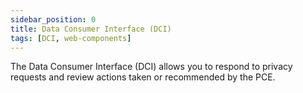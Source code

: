 ```yaml
---
sidebar_position: 0
title: Data Consumer Interface (DCI)
tags: [DCI, web-components]
---
```


The Data Consumer Interface (DCI) allows you to respond to privacy requests and review actions taken or recommended by the PCE.